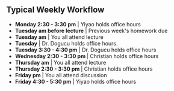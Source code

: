## Typical Weekly Workflow


```{=html}


<!--timeline from https://bootsnipp.com/snippets/xrKXW-->

<div class="container mt-5 mb-5">
  <div class="row">
    <div class="col-md-6 offset-md-3">
    	<ul class="timeline">
    	  <li> <b>Monday 2:30 - 3:30 pm</b> | Yiyao holds office hours </li>
    	  <li> <b>Tuesday am before lecture</b> | Previous week's homework due </li>
    	  <li> <b>Tuesday am</b> | You all attend lecture </li>
    	  <li> <b>Tuesday</b> | Dr. Dogucu holds office hours. </li>
    	  <li> <b>Tuesday 3:30 - 4:30 pm</b> | Dr. Dogucu holds office hours </li>
    	  <li> <b>Wednesday 2:30 - 3:30 pm   </b> | Christian holds office hours</li>
    	  <li> <b>Thursday am</b> | You all attend lecture </li>
    	  <li> <b>Thursday 2:30 - 3:30 pm   </b> | Christian holds office hours</li>
    	  <li> <b>Friday pm </b> | You all attend discussion </li>
    	  <li> <b>Friday 4:30 - 5:30 pm</b> | Yiyao holds office hours </li>
    		
    	</ul>
    </div>
  </div>
</div>

```
